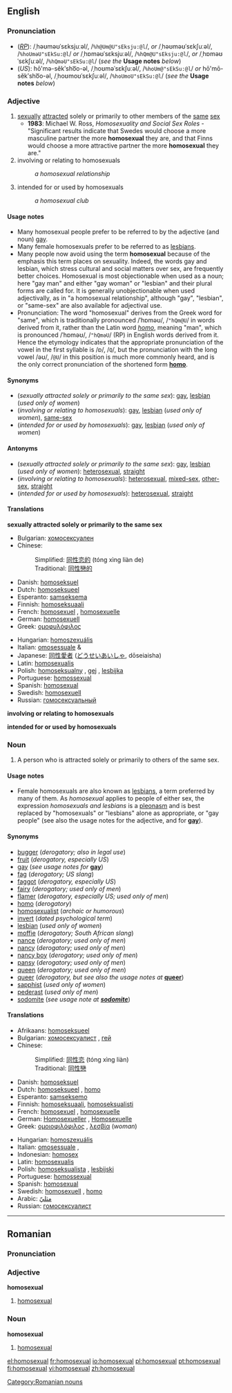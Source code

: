 ==English==

===Pronunciation===
*(''[[RP]]''): /ˌhəʊməʊˈsɛksjuːəl/, /<tt>%h@Um@U"sEksju:@l</tt>/, ''or'' /ˌhəʊməʊˈsɛkʃuːəl/, /<tt>%hoUməU"sEkSu:@l</tt>/ ''or'' /ˌhɒməʊˈsɛksjuːəl/, /<tt>%hQm@U"sEksju:@l</tt>/, ''or'' /ˌhɒməʊˈsɛkʃuːəl/, /<tt>%hQməU"sEkSu:@l</tt>/ (''see the'' '''Usage notes''' ''below'')
*(''US''): hō'mə-sĕkʹsho͞o-əl, /ˌhoʊməˈsɛkʃuːəl/, /<tt>%hoUm@"sEkSu:@l</tt>/ ''or'' hō'mō-sĕkʹsho͞o-əl, /ˌhoʊmoʊˈsɛkʃuːəl/, /<tt>%hoUmoU"sEkSu:@l</tt>/ (''see the'' '''Usage notes''' ''below'')

===Adjective===
{{en-adj-more}}

# [[sexually]] [[attracted]] solely or primarily to other members of the [[same]] [[sex]]
#* '''1983''': Michael W. Ross, ''Homosexuality and Social Sex Roles'' - "Significant results indicate that Swedes would choose a more masculine partner the more '''homosexual''' they are, and that Finns would choose a more attractive partner the more '''homosexual''' they are."
# involving or relating to homosexuals
#:''a homosexual relationship''
# intended for or used by homosexuals
#:''a homosexual club''

====Usage notes====
*Many homosexual people prefer to be referred to by the adjective (and noun) [[gay]].
*Many female homosexuals prefer to be referred to as [[lesbian]]s.
*Many people now avoid using the term '''homosexual''' because of the emphasis this term places on sexuality. Indeed, the words gay and lesbian, which stress cultural and social matters over sex, are frequently better choices. Homosexual is most objectionable when used as a noun; here "gay man" and either "gay woman" or "lesbian" and their plural forms are called for. It is generally unobjectionable when used adjectivally, as in "a homosexual relationship", although "gay", "lesbian", or "same-sex" are also available for adjectival use.
*Pronunciation: The word "homosexual" derives from the Greek word for "same", which is traditionally pronounced /ˈhɒməʊ/, /<tt>"hQm@U</tt>/ in words derived from it, rather than the Latin word ''[[homo#Latin|homo]]'', meaning "man", which is pronounced /ˈhɒməʊ/, /<tt>"hQməU</tt>/ (RP) in English words derived from it. Hence the etymology indicates that the appropriate pronunciation of the vowel in the first syllable is /ɒ/, /<tt>Q</tt>/, but the pronunciation with the long vowel /əʊ/, /<tt>@U</tt>/ in this position is much more commonly heard, and is the only correct pronunciation of the shortened form '''[[homo]]'''.

====Synonyms====
*(''sexually attracted solely or primarily to the same sex''): [[gay]], [[lesbian]] (''used only of women'')
*(''involving or relating to homosexuals''): [[gay]], [[lesbian]] (''used only of women''), [[same-sex]]
*(''intended for or used by homosexuals''): [[gay]], [[lesbian]] (''used only of women'')

====Antonyms====
*(''sexually attracted solely or primarily to the same sex''): [[gay]], [[lesbian]] (''used only of women''): [[heterosexual]], [[straight]]
*(''involving or relating to homosexuals''): [[heterosexual]], [[mixed-sex]], [[other-sex]], [[straight]]
*(''intended for or used by homosexuals''): [[heterosexual]], [[straight]]

====Translations====
'''sexually attracted solely or primarily to the same sex'''
{{top}}
*Bulgarian: [[хомосексуален]] {{m}}
*Chinese:
*:Simplified: [[同性恋的]] (tóng xìng liàn de)
*:Traditional: [[同性戀的]]
*Danish: [[homoseksuel]]
*Dutch: [[homoseksueel]]
*Esperanto: [[samseksema]]
*Finnish: [[homoseksuaali]]
*French: [[homosexuel]] {{m}}, [[homosexuelle]] {{f}}
*German: [[homosexuell]]
*Greek: [[ομοφυλόφιλος]]
{{mid}}
*Hungarian: [[homoszexuális]]
*Italian: [[omosessuale]] {{m}} & {{f}}
*Japanese: [[同性愛者]] ([[どうせいあいしゃ]], dōseiaisha)
*Latin: [[homosexualis]]
*Polish: [[homoseksualny]] {{m}}, [[gej]] {{m}}, [[lesbijka]] {{f}}
*Portuguese: [[homossexual]]
*Spanish: [[homosexual]]
*Swedish: [[homosexuell]]
*Russian: [[гомосексуальный]]
{{bottom}}

'''involving or relating to homosexuals'''
{{top}}
{{mid}}
{{bottom}}

'''intended for or used by homosexuals'''
{{top}}
{{mid}}
{{bottom}}

===Noun===
{{en-noun}}

# A person who is attracted solely or primarily to others of the same sex.

====Usage notes====
*Female homosexuals are also known as [[lesbian]]s, a term preferred by many of them.  As ''homosexual'' applies to people of either sex, the expression ''homosexuals and lesbians'' is a [[pleonasm]] and is best replaced by "homosexuals" or "lesbians" alone as appropriate, or "gay people" (see also the usage notes for the adjective, and for '''[[gay]]''').

====Synonyms====
*[[bugger]] (''derogatory; also in legal use'')
*[[fruit]] (''derogatory, especially US'')
*[[gay]] (''see usage notes for'' '''[[gay]]''')
*[[fag]] (''derogatory; US slang'')
*[[faggot]] (''derogatory, especially US'')
*[[fairy]] (''derogatory; used only of men'')
*[[flamer]] (''derogatory, especially US; used only of men'')
*[[homo]] (''derogatory'')
*[[homosexualist]] (''archaic or humorous'')
*[[invert]] (''dated psychological term'')
*[[lesbian]] (''used only of women'')
*[[moffie]] (''derogatory; South African slang'')
*[[nance]] (''derogatory; used only of men'')
*[[nancy]] (''derogatory; used only of men'')
*[[nancy boy]] (''derogatory; used only of men'')
*[[pansy]] (''derogatory; used only of men'')
*[[queen]] (''derogatory; used only of men'')
*[[queer]] (''derogatory, but see also the usage notes at'' '''[[queer]]''')
*[[sapphist]] (''used only of women'')
*[[pederast]] (''used only of men'')
*[[sodomite]] (''see usage note at '''[[sodomite]]''''')

====Translations====
{{top}}
*Afrikaans: [[homoseksueel]]
*Bulgarian: [[хомосексуалист]] {{m}}, [[гей]] {{m}} <!--, [[педал]] {{m}} (highly offensive) this is not an idiomatic translation - belongs under "queer" and the like -->
*Chinese:
*:Simplified: [[同性恋]] (tóng xìng liàn)
*:Traditional: [[同性戀]]
*Danish: [[homoseksuel]]
*Dutch: [[homoseksueel]] {{m}}, [[homo]] {{m}}
*Esperanto: [[samseksemo]]
*Finnish: [[homoseksuaali]], [[homoseksualisti]]
*French: [[homosexuel]] {{m}}, [[homosexuelle]] {{f}}
*German: [[Homosexueller]] {{m}}, [[Homosexuelle]] {{f}}
*Greek: [[ομοιοφιλόφιλος]] {{m}}, [[λεσβία]] {{f}} (''woman'')
{{mid}}
*Hungarian: [[homoszexuális]]
*Italian: [[omosessuale]] {{m}}, {{f}}
*Indonesian: [[homosex]]
*Latin: [[homosexualis]]
*Polish: [[homoseksualista]] {{m}}, [[lesbijski]] {{f}}
*Portuguese: [[homossexual]]
*Spanish: [[homosexual]]
*Swedish: [[homosexuell]] {{c}}, [[homo]] {{c}}
*Arabic: [[مثليّ]]
*Russian: [[гомосексуалист]]
{{bottom}}
----

==Romanian==
===Pronunciation===
{{rfp}}

===Adjective===
'''homosexual'''

#[[homosexual#English|homosexual]]

===Noun===
'''homosexual'''

#[[homosexual#English|homosexual]]


[[Category:Romanian nouns]]

[[el:homosexual]]
[[fr:homosexual]]
[[io:homosexual]]
[[pl:homosexual]]
[[pt:homosexual]]
[[fi:homosexual]]
[[vi:homosexual]]
[[zh:homosexual]]